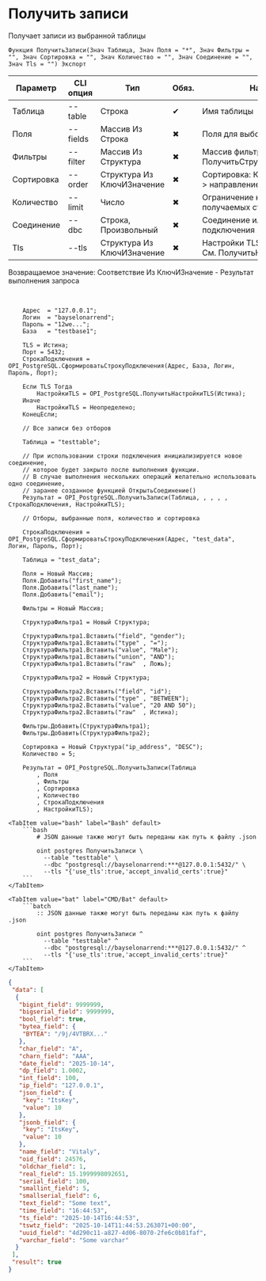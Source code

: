 ﻿---
sidebar_position: 12
description: Получить записи и другие функции для работы с PostgreSQL в Открытом пакете интеграций - бесплатной open-source библиотеке интеграций для 1С:Предприятие 8, OneScript и CLI
keywords: [1C, 1С, 1С:Предприятие, 1С:Предприятие 8.3, API, Интеграция, Сервисы, Обмен, OneScript, CLI, PostgreSQL]
---


# Получить записи
 Получает записи из выбранной таблицы



`Функция ПолучитьЗаписи(Знач Таблица, Знач Поля = "*", Знач Фильтры = "", Знач Сортировка = "", Знач Количество = "", Знач Соединение = "", Знач Tls = "") Экспорт`

  | Параметр | CLI опция | Тип | Обяз. | Назначение |
  |-|-|-|-|-|
  | Таблица | --table | Строка | &#x2714; | Имя таблицы |
  | Поля | --fields | Массив Из Строка | &#x2716; | Поля для выборки |
  | Фильтры | --filter | Массив Из Структура | &#x2716; | Массив фильтров. См. ПолучитьСтруктуруФильтраЗаписей |
  | Сортировка | --order | Структура Из КлючИЗначение | &#x2716; | Сортировка: Ключ > поле, Значение > направление (ASC, DESC) |
  | Количество | --limit | Число | &#x2716; | Ограничение количества получаемых строк |
  | Соединение | --dbc | Строка, Произвольный | &#x2716; | Соединение или строка подключения |
  | Tls | --tls | Структура Из КлючИЗначение | &#x2716; | Настройки TLS, если необходимо. См. ПолучитьНастройкиTls |

  
  Возвращаемое значение:   Соответствие Из КлючИЗначение - Результат выполнения запроса

<br/>



```bsl title="Пример использования для 1С:Предприятие/OneScript"
    Адрес  = "127.0.0.1";
    Логин  = "bayselonarrend";
    Пароль = "12we...";
    База   = "testbase1";

    TLS = Истина;
    Порт = 5432;
    СтрокаПодключения = OPI_PostgreSQL.СформироватьСтрокуПодключения(Адрес, База, Логин, Пароль, Порт);

    Если TLS Тогда
        НастройкиTLS = OPI_PostgreSQL.ПолучитьНастройкиTLS(Истина);
    Иначе
        НастройкиTLS = Неопределено;
    КонецЕсли;

    // Все записи без отборов

    Таблица = "testtable";

    // При использовании строки подключения инициализируется новое соединение,
    // которое будет закрыто после выполнения функции.
    // В случае выполнения нескольких операций желательно использовать одно соединение,
    // заранее созданное функцией ОткрытьСоединение()
    Результат = OPI_PostgreSQL.ПолучитьЗаписи(Таблица, , , , , СтрокаПодключения, НастройкиTLS);

    // Отборы, выбранные поля, количество и сортировка

    СтрокаПодключения = OPI_PostgreSQL.СформироватьСтрокуПодключения(Адрес, "test_data", Логин, Пароль, Порт);

    Таблица = "test_data";

    Поля = Новый Массив;
    Поля.Добавить("first_name");
    Поля.Добавить("last_name");
    Поля.Добавить("email");

    Фильтры = Новый Массив;

    СтруктураФильтра1 = Новый Структура;

    СтруктураФильтра1.Вставить("field", "gender");
    СтруктураФильтра1.Вставить("type" , "=");
    СтруктураФильтра1.Вставить("value", "Male");
    СтруктураФильтра1.Вставить("union", "AND");
    СтруктураФильтра1.Вставить("raw"  , Ложь);

    СтруктураФильтра2 = Новый Структура;

    СтруктураФильтра2.Вставить("field", "id");
    СтруктураФильтра2.Вставить("type" , "BETWEEN");
    СтруктураФильтра2.Вставить("value", "20 AND 50");
    СтруктураФильтра2.Вставить("raw"  , Истина);

    Фильтры.Добавить(СтруктураФильтра1);
    Фильтры.Добавить(СтруктураФильтра2);

    Сортировка = Новый Структура("ip_address", "DESC");
    Количество = 5;

    Результат = OPI_PostgreSQL.ПолучитьЗаписи(Таблица
        , Поля
        , Фильтры
        , Сортировка
        , Количество
        , СтрокаПодключения
        , НастройкиTLS);
```
    

 <Tabs>
  
    <TabItem value="bash" label="Bash" default>
        ```bash
            # JSON данные также могут быть переданы как путь к файлу .json
            
            oint postgres ПолучитьЗаписи \
              --table "testtable" \
              --dbc "postgresql://bayselonarrend:***@127.0.0.1:5432/" \
              --tls "{'use_tls':true,'accept_invalid_certs':true}"
        ```
    </TabItem>
  
    <TabItem value="bat" label="CMD/Bat" default>
        ```batch
            :: JSON данные также могут быть переданы как путь к файлу .json
            
            oint postgres ПолучитьЗаписи ^
              --table "testtable" ^
              --dbc "postgresql://bayselonarrend:***@127.0.0.1:5432/" ^
              --tls "{'use_tls':true,'accept_invalid_certs':true}"
        ```
    </TabItem>
</Tabs>


```json title="Результат"
{
 "data": [
  {
   "bigint_field": 9999999,
   "bigserial_field": 9999999,
   "bool_field": true,
   "bytea_field": {
    "BYTEA": "/9j/4VTBRX..."
   },
   "char_field": "A",
   "charn_field": "AAA",
   "date_field": "2025-10-14",
   "dp_field": 1.0002,
   "int_field": 100,
   "ip_field": "127.0.0.1",
   "json_field": {
    "key": "ItsKey",
    "value": 10
   },
   "jsonb_field": {
    "key": "ItsKey",
    "value": 10
   },
   "name_field": "Vitaly",
   "oid_field": 24576,
   "oldchar_field": 1,
   "real_field": 15.1999998092651,
   "serial_field": 100,
   "smallint_field": 5,
   "smallserial_field": 6,
   "text_field": "Some text",
   "time_field": "16:44:53",
   "ts_field": "2025-10-14T16:44:53",
   "tswtz_field": "2025-10-14T11:44:53.263071+00:00",
   "uuid_field": "4d290c11-a827-4d06-8070-2fe6c0b81faf",
   "varchar_field": "Some varchar"
  }
 ],
 "result": true
}
```
